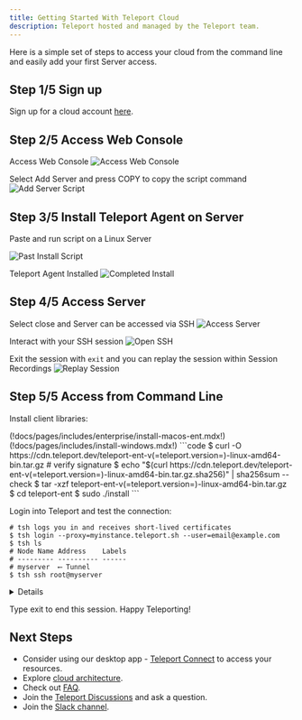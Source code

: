 ```yaml
---
title: Getting Started With Teleport Cloud
description: Teleport hosted and managed by the Teleport team.
---
```


Here is a simple set of steps to access your cloud from the command line and easily add your first Server access.

## Step 1/5 Sign up

Sign up for a cloud account [here](https://goteleport.com/signup/).

## Step 2/5 Access Web Console

Access Web Console
![Access Web Console](../../../img/cloud/homepage-1.png)

Select Add Server and press COPY to copy the script command
![Add Server Script](../../../img/cloud/addserver-2.png)

## Step 3/5 Install Teleport Agent on Server

Paste and run script on a Linux Server

![Past Install Script](../../../img/cloud/runscript-3.png)

Teleport Agent Installed
![Completed Install](../../../img/cloud/completed-script-4.png)

## Step 4/5 Access Server

Select close and Server can be accessed via SSH
![Access Server](../../../img/cloud/online-session-5.png)

Interact with your SSH session
![Open SSH](../../../img/cloud/online-ssh-5.png)

Exit the session with `exit` and you can replay the session within Session Recordings
![Replay Session](../../../img/cloud/online-replay-5.png)

## Step 5/5 Access from Command Line

Install client libraries:

<Tabs>
  <TabItem label="MacOS">
(!docs/pages/includes/enterprise/install-macos-ent.mdx!)
  </TabItem>
  <TabItem label="Windows">
(!docs/pages/includes/install-windows.mdx!)
  </TabItem>

  <TabItem label="Linux">
    ```code
    $ curl -O https://cdn.teleport.dev/teleport-ent-v(=teleport.version=)-linux-amd64-bin.tar.gz
    # verify signature 
    $ echo "$(curl  https://cdn.teleport.dev/teleport-ent-v(=teleport.version=)-linux-amd64-bin.tar.gz.sha256)" | sha256sum --check
    $ tar -xzf teleport-ent-v(=teleport.version=)-linux-amd64-bin.tar.gz
    $ cd teleport-ent
    $ sudo ./install
    ```
  </TabItem>
</Tabs>

Login into Teleport and test the connection:

```code
# tsh logs you in and receives short-lived certificates
$ tsh login --proxy=myinstance.teleport.sh --user=email@example.com
$ tsh ls
# Node Name Address    Labels 
# --------- ---------- ------ 
# myserver  ⟵ Tunnel     
$ tsh ssh root@myserver
```

<Details title="Not seeing Nodes?" opened={false}>

(!docs/pages/includes/node-logins.mdx!)

</Details>

Type exit to end this session.  Happy Teleporting!

## Next Steps

- Consider using our desktop app - [Teleport Connect](../connect-your-client/teleport-connect.mdx) to access your resources.
- Explore [cloud architecture](./architecture.mdx).
- Check out [FAQ](./faq.mdx).
- Join the [Teleport Discussions](https://github.com/gravitational/teleport/discussions) and ask a question.
- Join the [Slack channel](https://goteleport.com/slack).

